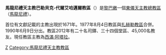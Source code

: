 {{Infobox Roman Catholic diocese
|jurisdiction     = 教區
|name             = 巴勒貝克-代爾艾哈邁爾
|latin= Dioecesis Helipolitana-Rubrimonasteriensis Maronitarum
|image =
|caption =
|location = [[黎巴嫩|黎巴嫩]]
|territory =
|population =45,000
|rite = [[馬龍尼禮天主教會|馬龍尼禮]]
|patron =
|province =
|established = 1671年
|cathedral = 
|co-cathedral =
|leadership = 主教 
|website = 
|pope =  
|patriarch= 
|metropolitan =西滿·阿塔拉
|ordinary = 
|coadjutor archbishop = 
|coadjutor bishop = 
|auxiliary = 
|emeritus = }}

'''馬龍尼禮天主教巴勒貝克-代爾艾哈邁爾教區'''（{{lang-la|Dioecesis Helipolitana-Rubrimonasteriensis Maronitarum}}）是[[黎巴嫩|黎巴嫩]]一個[[東儀天主教|東儀天主教]][[總教區|總教區]]（[[馬龍尼禮天主教會|馬龍尼禮]]）。

首位有文獻記載的主教出現於1671年。1977年8月4日教區與[[馬龍尼禮天主教扎赫勒教區|扎赫勒教區]]合併。1990年6月9日分出。教區2012年有二十名司鐸、三十四個堂區、45,000名教友。現任教區主教為[[西滿·阿塔拉|西滿·阿塔拉]]。

{{黎巴嫩天主教教區}}
{{馬龍尼禮教會教區}}
[[Category:黎巴嫩天主教教區|Z]]
[[Category:馬龍尼禮天主教教區|Category:馬龍尼禮天主教教區]]